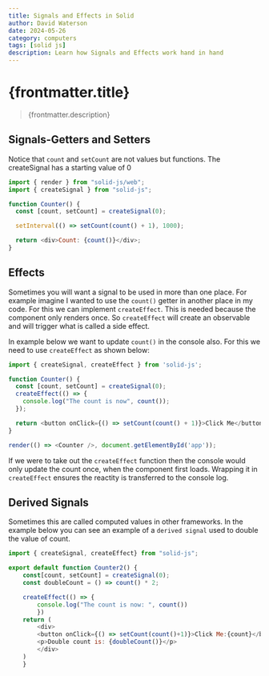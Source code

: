 ```yaml
---
title: Signals and Effects in Solid
author: David Waterson
date: 2024-05-26
category: computers
tags: [solid js]
description: Learn how Signals and Effects work hand in hand
---
```

# {frontmatter.title}
> {frontmatter.description}
## Signals-Getters and Setters

Notice that `count` and `setCount` are not values but functions.  The createSignal has a starting value of 0

```js
import { render } from "solid-js/web";
import { createSignal } from "solid-js";

function Counter() {
  const [count, setCount] = createSignal(0);

  setInterval(() => setCount(count() + 1), 1000);

  return <div>Count: {count()}</div>;
}
```
## Effects

Sometimes you will want a signal to be used in  more than one place. For example imagine I wanted to use the `count()` getter in another place in my code. For this we can implement `createEffect`. This is needed because the component only renders once. So `createEffect` will create an observable and will trigger what is called a side effect.

In example below we want to update `count()` in the console also. For this we need to use `createEffect` as shown below:

```js
import { createSignal, createEffect } from 'solid-js';

function Counter() {
  const [count, setCount] = createSignal(0);
  createEffect(() => {
    console.log("The count is now", count());
  });

  return <button onClick={() => setCount(count() + 1)}>Click Me</button>;
}

render(() => <Counter />, document.getElementById('app'));
```

If we were to take out the `createEffect` function then the console would only update the count once, when the component first loads. Wrapping it in `createEffect` ensures the reactity is transferred to the console log. 

## Derived Signals
Sometimes this are called computed values in other frameworks.
In the example below you can see an example of a `derived signal` used to double the value of count.

```js
import { createSignal, createEffect} from "solid-js";

export default function Counter2() {
    const[count, setCount] = createSignal(0);
    const doubleCount = () => count() * 2;

    createEffect(() => {
        console.log("The count is now: ", count())
        })
    return (
        <div>
        <button onClick={() => setCount(count()+1)}>Click Me:{count}</button>
        <p>Double count is: {doubleCount()}</p>
        </div>
    )
    }
  ```